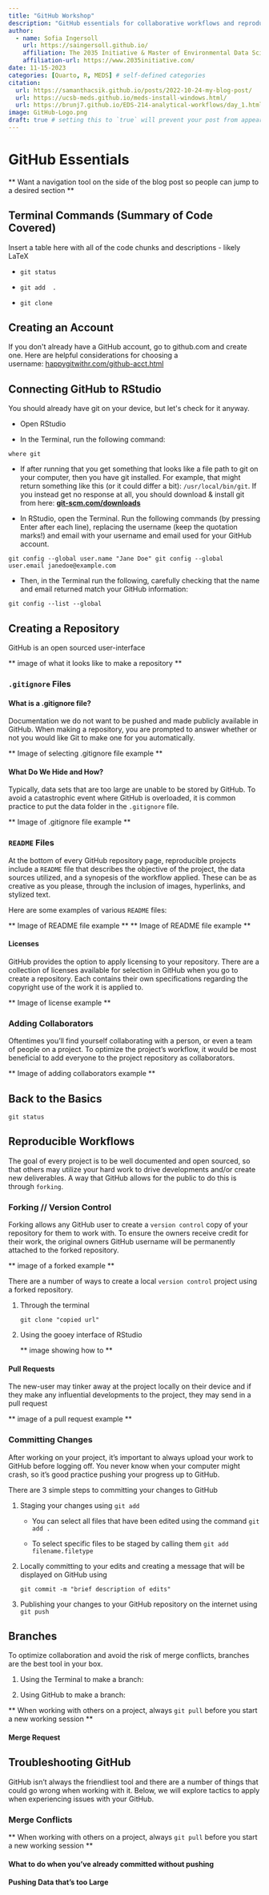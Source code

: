 ```yaml
---
title: "GitHub Workshop"
description: "GitHub essentials for collaborative workflows and reproducible open sourced projects."
author:
  - name: Sofia Ingersoll
    url: https://saingersoll.github.io/
    affiliation: The 2035 Initiative & Master of Environmental Data Science Program @ The Bren School (UCSB) 
    affiliation-url: https://www.2035initiative.com/
date: 11-15-2023
categories: [Quarto, R, MEDS] # self-defined categories
citation: 
  url: https://samanthacsik.github.io/posts/2022-10-24-my-blog-post/ 
  url: https://ucsb-meds.github.io/meds-install-windows.html/
  url: https://brunj7.github.io/EDS-214-analytical-workflows/day_1.html/
image: GitHub-Logo.png
draft: true # setting this to `true` will prevent your post from appearing on your listing page until you're ready!
---
```


# GitHub Essentials

\*\* Want a navigation tool on the side of the blog post so people can jump to a desired section \*\*

## Terminal Commands (Summary of Code Covered)

Insert a table here with all of the code chunks and descriptions - likely LaTeX

-   `git status`

-   `git add  .`

-   `git clone`

## Creating an Account

If you don\'t already have a GitHub account, go to github.com and create one. Here are helpful considerations for choosing a username: [happygitwithr.com/github-acct.html](https://happygitwithr.com/github-acct.html)

## Connecting GitHub to RStudio

You should already have git on your device, but let\'s check for it anyway.

-   Open RStudio

-   In the Terminal, run the following command:

```         
where git
```

-   If after running that you get something that looks like a file path to git on your computer, then you have git installed. For example, that might return something like this (or it could differ a bit): `/usr/local/bin/git`. If you instead get no response at all, you should download & install git from here: [**git-scm.com/downloads**](https://git-scm.com/downloads)

```{=html}
<!-- -->
```
-   In RStudio, open the Terminal. Run the following commands (by pressing Enter after each line), replacing the username (keep the quotation marks!) and email with your username and email used for your GitHub account.

```         
git config --global user.name "Jane Doe" git config --global user.email janedoe@example.com
```

-   Then, in the Terminal run the following, carefully checking that the name and email returned match your GitHub information:

```         
git config --list --global
```

## Creating a Repository

GitHub is an open sourced user-interface

\*\* image of what it looks like to make a repository \*\*

### `.gitignore` Files

#### What is a .gitignore file?

Documentation we do not want to be pushed and made publicly available in GitHub. When making a repository, you are prompted to answer whether or not you would like Git to make one for you automatically.

\*\* Image of selecting .gitignore file example \*\*

#### What Do We Hide and How?

Typically, data sets that are too large are unable to be stored by GitHub. To avoid a catastrophic event where GitHub is overloaded, it is common practice to put the data folder in the `.gitignore` file.

\*\* Image of .gitignore file example \*\*

### `README` Files

At the bottom of every GitHub repository page, reproducible projects include a `README` file that describes the objective of the project, the data sources utilized, and a synopesis of the workflow applied. These can be as creative as you please, through the inclusion of images, hyperlinks, and stylized text.

Here are some examples of various `README` files:

\*\* Image of README file example \*\* \*\* Image of README file example \*\*

#### Licenses 

GitHub provides the option to apply licensing to your repository. There are a collection of licenses available for selection in GitHub when you go to create a repository. Each contains their own specifications regarding the copyright use of the work it is applied to.

\*\* Image of license example \*\*

### Adding Collaborators

Oftentimes you'll find yourself collaborating with a person, or even a team of people on a project. To optimize the project's workflow, it would be most beneficial to add everyone to the project repository as collaborators.

\*\* Image of adding collaborators example \*\*

## Back to the Basics

`git status`

## Reproducible Workflows

The goal of every project is to be well documented and open sourced, so that others may utilize your hard work to drive developments and/or create new deliverables. A way that GitHub allows for the public to do this is through `forking`.

### Forking // Version Control

Forking allows any GitHub user to create a `version control` copy of your repository for them to work with. To ensure the owners receive credit for their work, the original owners GitHub username will be permanently attached to the forked repository.

\*\* image of a forked example \*\*

There are a number of ways to create a local `version control` project using a forked repository.

1.  Through the terminal

    `git clone "copied url"`

2.  Using the gooey interface of RStudio

    \*\* image showing how to \*\*

#### Pull Requests

The new-user may tinker away at the project locally on their device and if they make any influential developments to the project, they may send in a pull request

\*\* image of a pull request example \*\*

### Committing Changes

After working on your project, it's important to always upload your work to GitHub before logging off. You never know when your computer might crash, so it's good practice pushing your progress up to GitHub.

There are 3 simple steps to committing your changes to GitHub

1.  Staging your changes using `git add`

    -   You can select all files that have been edited using the command `git add .`

    -   To select specific files to be staged by calling them `git add filename.filetype`

2.  Locally committing to your edits and creating a message that will be displayed on GitHub using

    `git commit -m "brief description of edits"`

3.  Publishing your changes to your GitHub repository on the internet using `git push`

## Branches

To optimize collaboration and avoid the risk of merge conflicts, branches are the best tool in your box.

1.  Using the Terminal to make a branch:

2.  Using GitHub to make a branch:

\*\* When working with others on a project, always `git pull` before you start a new working session \*\*

#### Merge Request

## Troubleshooting GitHub

GitHub isn't always the friendliest tool and there are a number of things that could go wrong when working with it. Below, we will explore tactics to apply when experiencing issues with your GitHub.

### Merge Conflicts

\*\* When working with others on a project, always `git pull` before you start a new working session \*\*

#### What to do when you've already committed without pushing

#### Pushing Data that's too Large

#### 
